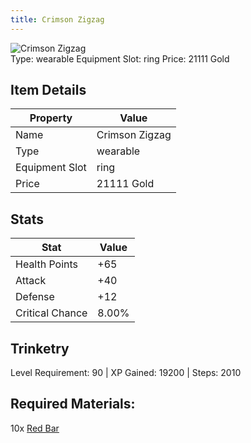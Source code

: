 ```yaml
---
title: Crimson Zigzag
---
```


<div className="flex items-start gap-6 mb-8">
  <div className="flex-shrink-0">
    <img src="/assets/resources/trinketry/rings/crimson_zigzag.png" alt="Crimson Zigzag" className="w-24 h-24 border rounded-lg" />
  </div>
  <div className="flex-1">
    <div className="space-y-2">
            <div className="flex flex-wrap gap-4 text-sm">
        <span className="px-2 py-1 bg-green-100 dark:bg-green-900 rounded-md">
          Type: wearable
        </span>
        <span className="px-2 py-1 bg-purple-100 dark:bg-purple-900 rounded-md">
          Equipment Slot: ring
        </span>
        <span className="px-2 py-1 bg-yellow-100 dark:bg-yellow-900 rounded-md">
          Price: 21111 Gold
        </span>
      </div>
    </div>
  </div>
</div>

## Item Details
| Property | Value |
|----------|-------|
| Name | Crimson Zigzag |
| Type | wearable |
| Equipment Slot | ring |
| Price | 21111 Gold |

## Stats
| Stat | Value |
|------|-------|
| Health Points | +65 |
| Attack | +40 |
| Defense | +12 |
| Critical Chance | 8.00% |

## Trinketry
Level Requirement: 90 | XP Gained: 19200 | Steps: 2010

## Required Materials:
10x [Red Bar](/docs/resources/individual/red_bar)

